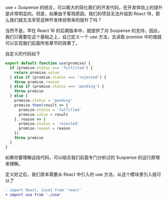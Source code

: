 

use + Suspense 的结合，可以极大的简化我们的开发代码，在开发体验上的提升是非常明显的。但是，如果由于客观原因，我们的项目无法升级到 React 19，那么我们就无法享受这种开发体验带来的提升了吗？

当然不是。早在 React 16 的后期版本中，就提供了对 Suspense 的支持，因此，我们只需要在这个基础之上，自己定义一个 use 方法，去读取 promise 中的值就可以实现我们前面所有章节的效果了。

自定义的代码如下

```javascript
export default function use(promise) {
  if (promise.status === 'fulfilled') {
    return promise.value
  } else if (promise.status === 'rejected') {
    throw promise.reason
  } else if (promise.status === 'pending') {
    throw promise
  } else {
    promise.status = 'pending'
    promise.then(result => {
      promise.status = 'fulfilled'
      promise.value = result
    }, reason => {
      promise.status = 'rejected'
      promise.reason = reason
    })
    throw promise
  }
}
```

如果你要理解这段代码，可以结合我们前面专门分析过的 Suspense 的运行原理来理解。

定义好之后，我们原本需要从 React 中引入的 use 方法，从这个模块里引入就可以了

```diff
- import React, {use} from 'react'
+ import use from './use'
```

<Layout />